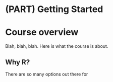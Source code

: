 # (PART) Getting Started {-}

# Course overview

Blah, blah, blah. Here is what the course is about.

## Why R?

There are so many options out there for 


<!--
Epidemiology is the study of the distribution of…. Good enough for our purposes.

Introduction: What are we doing here? The big picture. Grab some headlines from the news (Corona virus, Ebola virus, HIV, Chronic diseases, 
-->